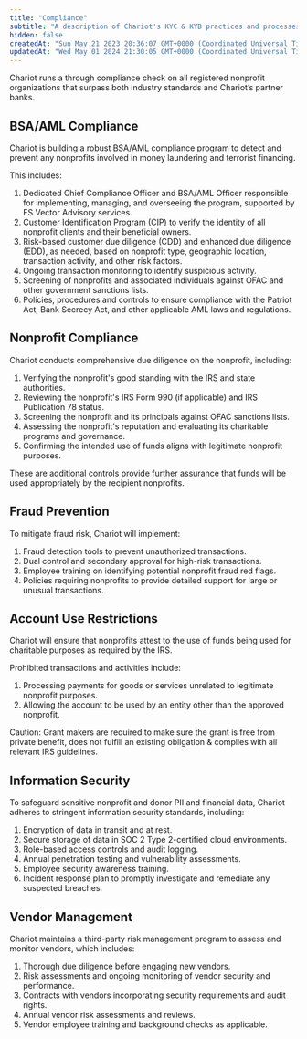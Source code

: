 ```yaml
---
title: "Compliance"
subtitle: "A description of Chariot's KYC & KYB practices and processes"
hidden: false
createdAt: "Sun May 21 2023 20:36:07 GMT+0000 (Coordinated Universal Time)"
updatedAt: "Wed May 01 2024 21:30:05 GMT+0000 (Coordinated Universal Time)"
---
```


Chariot runs a through compliance check on all registered nonprofit organizations that surpass both industry standards and Chariot’s partner banks.

## BSA/AML Compliance

Chariot is building a robust BSA/AML compliance program to detect and prevent any nonprofits involved in money laundering and terrorist financing.

This includes:

1. Dedicated Chief Compliance Officer and BSA/AML Officer responsible for implementing, managing, and overseeing the program, supported by FS Vector Advisory services.
2. Customer Identification Program (CIP) to verify the identity of all nonprofit clients and their beneficial owners.
3. Risk-based customer due diligence (CDD) and enhanced due diligence (EDD), as needed, based on nonprofit type, geographic location, transaction activity, and other risk factors.
4. Ongoing transaction monitoring to identify suspicious activity.
5. Screening of nonprofits and associated individuals against OFAC and other government sanctions lists.
6. Policies, procedures and controls to ensure compliance with the Patriot Act, Bank Secrecy Act, and other applicable AML laws and regulations.

## Nonprofit Compliance

Chariot conducts comprehensive due diligence on the nonprofit, including:

1. Verifying the nonprofit's good standing with the IRS and state authorities.
2. Reviewing the nonprofit's IRS Form 990 (if applicable) and IRS Publication 78 status.
3. Screening the nonprofit and its principals against OFAC sanctions lists.
4. Assessing the nonprofit's reputation and evaluating its charitable programs and governance.
5. Confirming the intended use of funds aligns with legitimate nonprofit purposes.

These are additional controls provide further assurance that funds will be used appropriately by the recipient nonprofits.

## Fraud Prevention

To mitigate fraud risk, Chariot will implement:

1. Fraud detection tools to prevent unauthorized transactions.
2. Dual control and secondary approval for high-risk transactions.
3. Employee training on identifying potential nonprofit fraud red flags.
4. Policies requiring nonprofits to provide detailed support for large or unusual transactions.

## Account Use Restrictions

Chariot will ensure that nonprofits attest to the use of funds being used for charitable purposes as required by the IRS.

Prohibited transactions and activities include:

1. Processing payments for goods or services unrelated to legitimate nonprofit purposes.
2. Allowing the account to be used by an entity other than the approved nonprofit.

<Warning>
Caution: Grant makers are required to make sure the grant is free from private benefit, does not fulfill an existing obligation & complies with all relevant IRS guidelines.
</Warning>

## Information Security

To safeguard sensitive nonprofit and donor PII and financial data, Chariot adheres to stringent information security standards, including:

1. Encryption of data in transit and at rest.
2. Secure storage of data in SOC 2 Type 2-certified cloud environments.
3. Role-based access controls and audit logging.
4. Annual penetration testing and vulnerability assessments.
5. Employee security awareness training.
6. Incident response plan to promptly investigate and remediate any suspected breaches.

## Vendor Management

Chariot maintains a third-party risk management program to assess and monitor vendors, which includes:

1. Thorough due diligence before engaging new vendors.
2. Risk assessments and ongoing monitoring of vendor security and performance.
3. Contracts with vendors incorporating security requirements and audit rights.
4. Annual vendor risk assessments and reviews.
5. Vendor employee training and background checks as applicable.
